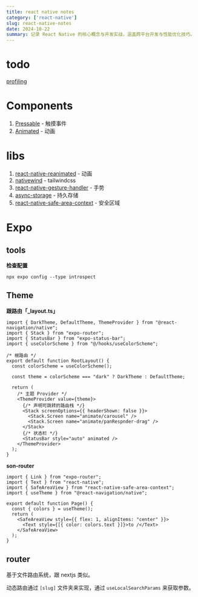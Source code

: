 ```yaml
---
title: react native notes
category: ['react-native']
slug: react-native-notes
date: 2024-10-22
summary: 记录 React Native 的核心概念与开发实战，涵盖跨平台开发与性能优化技巧。
---
```


# todo

[profiling](https://reactnative.cn/docs/profiling)

# Components

1. [Pressable](https://reactnative.cn/docs/pressable) - 触摸事件
2. [Animated](https://reactnative.cn/docs/animated) - 动画

# libs

1. [react-native-reanimated](https://github.com/software-mansion/react-native-reanimated) - 动画
2. [nativewind](https://github.com/nativewind/nativewind) - tailwindcss
3. [react-native-gesture-handler](https://github.com/software-mansion/react-native-gesture-handler) - 手势
4. [async-storage](https://github.com/react-native-async-storage/async-storage) - 持久存储
5. [react-native-safe-area-context](https://github.com/AppAndFlow/react-native-safe-area-context) - 安全区域

# Expo

## tools

**检查配置**

`npx expo config --type introspect`



## Theme

**跟路由「_layout.ts」**

```tsx
import { DarkTheme, DefaultTheme, ThemeProvider } from "@react-navigation/native";
import { Stack } from "expo-router";
import { StatusBar } from "expo-status-bar";
import { useColorScheme } from "@/hooks/useColorScheme";

/* 根路由 */
export default function RootLayout() {
  const colorScheme = useColorScheme();

  const theme = colorScheme === "dark" ? DarkTheme : DefaultTheme;

  return (
    /* 主题 Provider */
    <ThemeProvider value={theme}>
      {/* 声明可跳转的路由栈 */}
      <Stack screenOptions={{ headerShown: false }}>
        <Stack.Screen name="animate/carousel" />
        <Stack.Screen name="animate/panRespnder-drag" />
      </Stack>
      {/* 状态栏 */}
      <StatusBar style="auto" animated />
    </ThemeProvider>
  );
}
```

**son-router**

```tsx
import { Link } from "expo-router";
import { Text } from "react-native";
import { SafeAreaView } from "react-native-safe-area-context";
import { useTheme } from "@react-navigation/native";

export default function Page() {
  const { colors } = useTheme();
  return (
    <SafeAreaView style={{ flex: 1, alignItems: "center" }}>
      <Text style={[{ color: colors.text }]}>to /</Text>
    </SafeAreaView>
  );
}
```

## router

基于文件路由系统，跟 nextjs 类似。

动态路由通过 `[slug]` 文件夹来实现，通过 `useLocalSearchParams` 来获取参数。